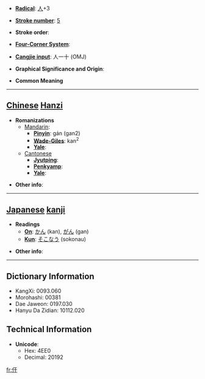 * '''[[Wiktionary:Chinese radical index| Radical]]''': [[Wiktionary:Chinese radical index 人|人]]+3

* '''[[Wiktionary:Chinese total strokes index|Stroke number]]''': [[Wiktionary:Chinese total strokes index 5|5]]

* '''Stroke order''': 

* '''[[Wiktionary:Chinese four corner index|Four-Corner System]]''': 

* '''[[Wiktionary:Chinese Cangjie index|Cangjie input]]''': 人一十 (OMJ)

* '''Graphical Significance and Origin''': 

* '''Common Meaning'''

----

== [[Chinese]] [[Hanzi]] ==

* '''Romanizations'''
** [[Mandarin]]:
*** '''[[Pinyin]]''': gán (gan2)
*** '''[[Wade-Giles]]''': kan<sup>2</sup>
*** '''[[Yale]]''': 
**[[Cantonese]]
***'''[[Jyutping]]''':
***'''[[Penkyamp]]''': 
***'''[[Yale]]''': 

* '''Other info''': 

----

== [[Japanese]] [[kanji]] ==

* '''Readings'''
** '''[[On]]''': [[かん]] (kan), [[がん]] (gan)
** '''[[Kun]]''': [[そこなう]] (sokonau)

* '''Other info''':  

----

== Dictionary Information ==

* KangXi: 0093.060
* Morohashi: 00381
* Dae Jaweon: 0197.030
* Hanyu Da Zidian: 10112.020

== Technical Information ==

* '''Unicode''':
** Hex: 4EE0
** Decimal: 20192

[[fr:仠]]